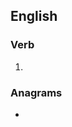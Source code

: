 ==English==

===Verb===
{{head|en|verb form}}

# {{en-past of|acervate}}

===Anagrams===
* {{anagrams|en|a=aacdeertv|revacated}}